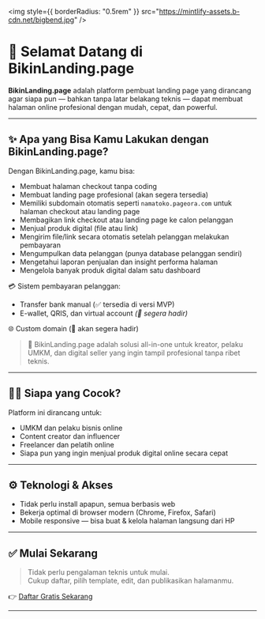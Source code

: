 <img
  style={{ borderRadius: "0.5rem" }}
  src="https://mintlify-assets.b-cdn.net/bigbend.jpg"
/>
# 👋 Selamat Datang di BikinLanding.page

**BikinLanding.page** adalah platform pembuat landing page yang dirancang agar siapa pun — bahkan tanpa latar belakang teknis — dapat membuat halaman online profesional dengan mudah, cepat, dan powerful.

---

## ✨ Apa yang Bisa Kamu Lakukan dengan BikinLanding.page?

Dengan BikinLanding.page, kamu bisa:

- Membuat halaman checkout tanpa coding
- Membuat landing page profesional (akan segera tersedia)
- Memiliki subdomain otomatis seperti `namatoko.pageora.com` untuk halaman checkout atau landing page
- Membagikan link checkout atau landing page ke calon pelanggan
- Menjual produk digital (file atau link)
- Mengirim file/link secara otomatis setelah pelanggan melakukan pembayaran
- Mengumpulkan data pelanggan (punya database pelanggan sendiri)
- Mengetahui laporan penjualan dan insight performa halaman
- Mengelola banyak produk digital dalam satu dashboard

💳 Sistem pembayaran pelanggan:

- Transfer bank manual (✅ tersedia di versi MVP)
- E-wallet, QRIS, dan virtual account _(🚧 segera hadir)_

🌐 Custom domain (🚧 akan segera hadir)

> 🎯 BikinLanding.page adalah solusi all-in-one untuk kreator, pelaku UMKM, dan digital seller yang ingin tampil profesional tanpa ribet teknis.

---

## 🧑‍💻 Siapa yang Cocok?

Platform ini dirancang untuk:

- UMKM dan pelaku bisnis online
- Content creator dan influencer
- Freelancer dan pelatih online
- Siapa pun yang ingin menjual produk digital online secara cepat

---

## ⚙️ Teknologi & Akses

- Tidak perlu install apapun, semua berbasis web
- Bekerja optimal di browser modern (Chrome, Firefox, Safari)
- Mobile responsive — bisa buat & kelola halaman langsung dari HP

---

## ✅ Mulai Sekarang

> Tidak perlu pengalaman teknis untuk mulai.  
> Cukup daftar, pilih template, edit, dan publikasikan halamanmu.

👉 [Daftar Gratis Sekarang](https://bikinlanding.page/auth/login)

---
